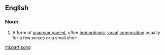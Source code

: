 {{also|part-song}}
==English==

===Noun===
{{wikipedia}}
{{en-noun|head=[[part]] [[song]]}}

# {{lb|en|music}} A form of [[unaccompanied]], often [[homophonic]], [[vocal]] [[composition]] usually for a few voices or a small choir

[[ml:part song]]